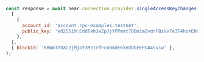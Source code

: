 ```js
const response = await near.connection.provider.singleAccessKeyChanges(
  [
    {
      account_id: 'account.rpc-examples.testnet',
      public_key: 'ed25519:EddTahJwZpJjYPPmat7DBm1m2vdrFBzVv7e3T4hzkENd',
    },
  ],
  { blockId: '6RWmTYhXCzjMjoY3Mz1rfFcnBm8E6XeDDbFEPUA4sv1w' },
);
```
